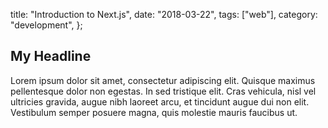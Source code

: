 
  title: "Introduction to Next.js",
  date: "2018-03-22",
  tags: ["web"],
  category: "development",
};


## My Headline

<Bar start={6} />

Lorem ipsum dolor sit amet, consectetur adipiscing elit. Quisque maximus pellentesque dolor non egestas. In sed tristique elit. Cras vehicula, nisl vel ultricies gravida, augue nibh laoreet arcu, et tincidunt augue dui non elit. Vestibulum semper posuere magna, quis molestie mauris faucibus ut.

